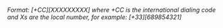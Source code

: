 _Format: [+CC][XXXXXXXXX] where +CC is the international dialing code and Xs are the local number, for example: [+33][689854321]_